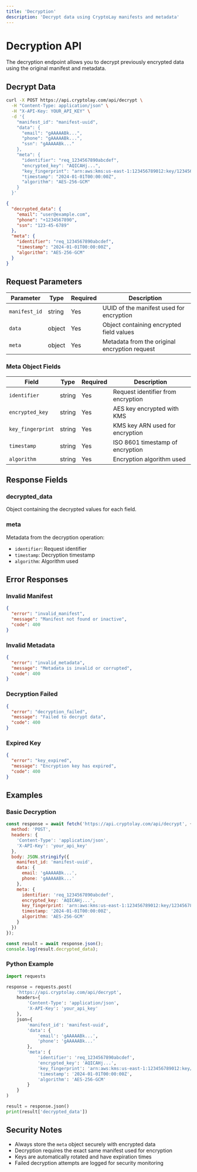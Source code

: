 ```yaml
---
title: 'Decryption'
description: 'Decrypt data using CryptoLay manifests and metadata'
---
```


# Decryption API

The decryption endpoint allows you to decrypt previously encrypted data using the original manifest and metadata.

## Decrypt Data

<RequestExample>

```bash
curl -X POST https://api.cryptolay.com/api/decrypt \
  -H "Content-Type: application/json" \
  -H "X-API-Key: YOUR_API_KEY" \
  -d '{
    "manifest_id": "manifest-uuid",
    "data": {
      "email": "gAAAAABk...",
      "phone": "gAAAAABk...",
      "ssn": "gAAAAABk..."
    },
    "meta": {
      "identifier": "req_1234567890abcdef",
      "encrypted_key": "AQICAHj...",
      "key_fingerprint": "arn:aws:kms:us-east-1:123456789012:key/12345678-1234-1234-1234-123456789012",
      "timestamp": "2024-01-01T00:00:00Z",
      "algorithm": "AES-256-GCM"
    }
  }'
```

</RequestExample>

<ResponseExample>

```json
{
  "decrypted_data": {
    "email": "user@example.com",
    "phone": "+1234567890",
    "ssn": "123-45-6789"
  },
  "meta": {
    "identifier": "req_1234567890abcdef",
    "timestamp": "2024-01-01T00:00:00Z",
    "algorithm": "AES-256-GCM"
  }
}
```

</ResponseExample>

## Request Parameters

| Parameter | Type | Required | Description |
|-----------|------|----------|-------------|
| `manifest_id` | string | Yes | UUID of the manifest used for encryption |
| `data` | object | Yes | Object containing encrypted field values |
| `meta` | object | Yes | Metadata from the original encryption request |

### Meta Object Fields

| Field | Type | Required | Description |
|-------|------|----------|-------------|
| `identifier` | string | Yes | Request identifier from encryption |
| `encrypted_key` | string | Yes | AES key encrypted with KMS |
| `key_fingerprint` | string | Yes | KMS key ARN used for encryption |
| `timestamp` | string | Yes | ISO 8601 timestamp of encryption |
| `algorithm` | string | Yes | Encryption algorithm used |

## Response Fields

### decrypted_data
Object containing the decrypted values for each field.

### meta
Metadata from the decryption operation:

- `identifier`: Request identifier
- `timestamp`: Decryption timestamp
- `algorithm`: Algorithm used

## Error Responses

### Invalid Manifest

```json
{
  "error": "invalid_manifest",
  "message": "Manifest not found or inactive",
  "code": 400
}
```

### Invalid Metadata

```json
{
  "error": "invalid_metadata",
  "message": "Metadata is invalid or corrupted",
  "code": 400
}
```

### Decryption Failed

```json
{
  "error": "decryption_failed",
  "message": "Failed to decrypt data",
  "code": 400
}
```

### Expired Key

```json
{
  "error": "key_expired",
  "message": "Encryption key has expired",
  "code": 400
}
```

## Examples

### Basic Decryption

```javascript
const response = await fetch('https://api.cryptolay.com/api/decrypt', {
  method: 'POST',
  headers: {
    'Content-Type': 'application/json',
    'X-API-Key': 'your_api_key'
  },
  body: JSON.stringify({
    manifest_id: 'manifest-uuid',
    data: {
      email: 'gAAAAABk...',
      phone: 'gAAAAABk...'
    },
    meta: {
      identifier: 'req_1234567890abcdef',
      encrypted_key: 'AQICAHj...',
      key_fingerprint: 'arn:aws:kms:us-east-1:123456789012:key/12345678-1234-1234-1234-123456789012',
      timestamp: '2024-01-01T00:00:00Z',
      algorithm: 'AES-256-GCM'
    }
  })
});

const result = await response.json();
console.log(result.decrypted_data);
```

### Python Example

```python
import requests

response = requests.post(
    'https://api.cryptolay.com/api/decrypt',
    headers={
        'Content-Type': 'application/json',
        'X-API-Key': 'your_api_key'
    },
    json={
        'manifest_id': 'manifest-uuid',
        'data': {
            'email': 'gAAAAABk...',
            'phone': 'gAAAAABk...'
        },
        'meta': {
            'identifier': 'req_1234567890abcdef',
            'encrypted_key': 'AQICAHj...',
            'key_fingerprint': 'arn:aws:kms:us-east-1:123456789012:key/12345678-1234-1234-1234-123456789012',
            'timestamp': '2024-01-01T00:00:00Z',
            'algorithm': 'AES-256-GCM'
        }
    }
)

result = response.json()
print(result['decrypted_data'])
```

## Security Notes

- Always store the `meta` object securely with encrypted data
- Decryption requires the exact same manifest used for encryption
- Keys are automatically rotated and have expiration times
- Failed decryption attempts are logged for security monitoring 